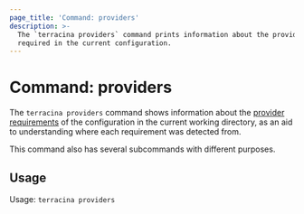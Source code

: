```yaml
---
page_title: 'Command: providers'
description: >-
  The `terracina providers` command prints information about the providers
  required in the current configuration.
---
```


# Command: providers

The `terracina providers` command shows information about the
[provider requirements](/terracina/language/providers/requirements) of the
configuration in the current working directory, as an aid to understanding
where each requirement was detected from.

This command also has several subcommands with different purposes.

## Usage

Usage: `terracina providers`
